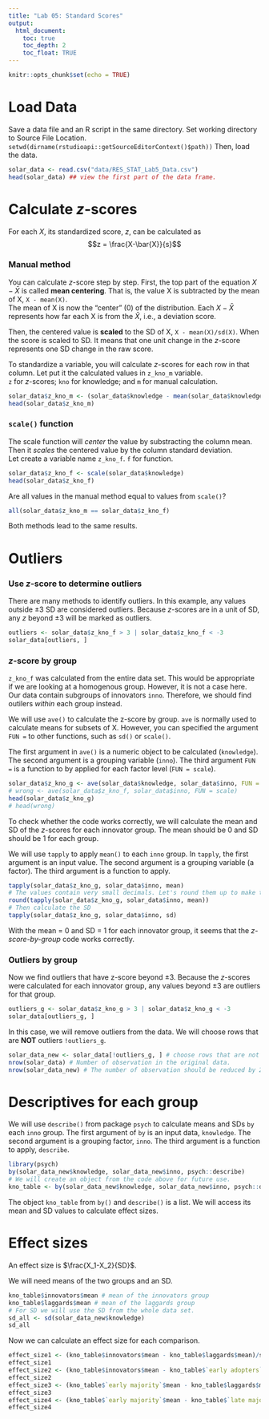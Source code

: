```yaml
---
title: "Lab 05: Standard Scores"
output:
  html_document:
    toc: true
    toc_depth: 2
    toc_float: TRUE
---
```

```r
knitr::opts_chunk$set(echo = TRUE)
```
# Load Data
Save a data file and an R script in the same directory. Set working directory to Source File Location. 
`setwd(dirname(rstudioapi::getSourceEditorContext()$path))`
Then, load the data.

```r
solar_data <- read.csv("data/RES_STAT_Lab5_Data.csv")
head(solar_data) ## view the first part of the data frame.
```


# Calculate *z*-scores

For each *X*, its standardized score, *z*, can be calculated as
$$z = \frac{X-\bar{X}}{s}$$

### Manual method
You can calculate *z*-score step by step.
First, the top part of the equation $X-\bar{X}$ is called **mean centering**. That is, the value X is subtracted by the mean of X, `X - mean(X)`.  
The mean of X is now the "center" (0) of the distribution. Each $X-\bar{X}$ represents how far each X is from the $\bar{X}$, i.e., a deviation score.   

Then, the centered value is **scaled** to the SD of X, `X - mean(X)/sd(X)`. When the score is scaled to SD. It means that one unit change in the *z*-score represents one SD change in the raw score.   

To standardize a variable, you will calculate *z*-scores for each row in that column.
Let put it the calculated values in `z_kno_m` variable.   
`z` for *z*-scores; `kno` for knowledge; and `m` for manual calculation.
```r
solar_data$z_kno_m <- (solar_data$knowledge - mean(solar_data$knowledge))/sd(solar_data$knowledge)
head(solar_data$z_kno_m)
```

### `scale()` function
The scale function will *center* the value by substracting the column mean. Then it *scales* the centered value by the column standard deviation.  
Let create a variable name `z_kno_f`. `f` for function. 
```r
solar_data$z_kno_f <- scale(solar_data$knowledge)
head(solar_data$z_kno_f)
```

Are all values in the manual method equal to values from `scale()`?
```r
all(solar_data$z_kno_m == solar_data$z_kno_f)
```
Both methods lead to the same results.

# Outliers
### Use *z*-score to determine outliers
There are many methods to identify outliers. In this example, any values outside ±3 SD are considered outliers. Because *z*-scores are in a unit of SD, any *z* beyond ±3 will be marked as outliers.
```r
outliers <- solar_data$z_kno_f > 3 | solar_data$z_kno_f < -3
solar_data[outliers, ]
```

### *z*-score by group
`z_kno_f` was calculated from the entire data set. This would be appropriate if we are looking at a homogenous group. However, it is not a case here. Our data contain subgroups of innovators `inno`. Therefore, we should find outilers *within* each group instead.  

We will use `ave()` to calculate the z-score by group. `ave` is normally used to calculate means for subsets of X. However, you can specified the argument `FUN = ` to other functions, such as `sd()` or `scale()`. 

The first argument in `ave()` is a numeric object to be calculated (`knowledge`). The second argument is a grouping variable (`inno`). The third argument `FUN =` is a function to by applied for each factor level (`FUN = scale`). 

```r
solar_data$z_kno_g <- ave(solar_data$knowledge, solar_data$inno, FUN = scale)
# wrong <- ave(solar_data$z_kno_f, solar_data$inno, FUN = scale)
head(solar_data$z_kno_g)
# head(wrong)
```

To check whether the code works correctly, we will calculate the mean and SD of the *z*-scores for each innovator group. The mean should be 0 and SD should be 1 for each group. 

We will use `tapply` to apply `mean()` to each `inno` group. In `tapply`, the first argument is an input value. The second argument is a grouping variable (a factor). The third argument is a function to apply. 

```r
tapply(solar_data$z_kno_g, solar_data$inno, mean)
# The values contain very small decimals. Let's round them up to make them easier to read.
round(tapply(solar_data$z_kno_g, solar_data$inno, mean))
# Then calculate the SD
tapply(solar_data$z_kno_g, solar_data$inno, sd)
```

With the mean = 0 and SD = 1 for each innovator group, it seems that the *z-score-by-group* code works correctly. 

### Outliers by group
Now we find outliers that have z-score beyond ±3. Because the *z*-scores were calculated for each innovator group, any values beyond ±3 are outliers for that group.
```r
outliers_g <- solar_data$z_kno_g > 3 | solar_data$z_kno_g < -3
solar_data[outliers_g, ]
```

In this case, we will remove outliers from the data.
We will choose rows that are **NOT** outliers `!outliers_g`.

```r

solar_data_new <- solar_data[!outliers_g, ] # choose rows that are not outliers and choose all columns.
nrow(solar_data) # Number of observation in the original data. 
nrow(solar_data_new) # The number of observation should be reduced by 2 cases.
```

# Descriptives for each group

We will use `describe()` from package `psych` to calculate means and SDs `by` each `inno` group.
The first argument of `by` is an input data, `knowledge`. The second argument is a grouping factor, `inno`. The third argument is a function to apply, `describe`.

```r
library(psych)
by(solar_data_new$knowledge, solar_data_new$inno, psych::describe)
# We will create an object from the code above for future use.
kno_table <- by(solar_data_new$knowledge, solar_data_new$inno, psych::describe)
```

The object `kno_table` from `by()` and `describe()` is a list. We will access its mean and SD values to calculate effect sizes.

# Effect sizes

An effect size is $\frac{X_1-X_2}{SD}$.

We will need means of the two groups and an SD. 

```r
kno_table$innovators$mean # mean of the innovators group
kno_table$laggards$mean # mean of the laggards group
# For SD we will use the SD from the whole data set.
sd_all <- sd(solar_data_new$knowledge)
sd_all

```

Now we can calculate an effect size for each comparison.

```r
effect_size1 <- (kno_table$innovators$mean - kno_table$laggards$mean)/sd_all
effect_size1
effect_size2 <- (kno_table$innovators$mean - kno_table$`early adopters`$mean)/sd_all
effect_size2
effect_size3 <- (kno_table$`early majority`$mean - kno_table$laggards$mean)/sd_all
effect_size3
effect_size4 <- (kno_table$`early majority`$mean - kno_table$`late majority`$mean)/sd_all
effect_size4

```

